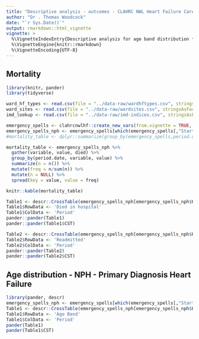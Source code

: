 ```yaml
---
title: "Descriptive analysis - outcomes - CLAHRC NWL Heart Failure Care Bundle"
author: "Dr . Thomas Woodcock"
date: "`r Sys.Date()`"
output: rmarkdown::html_vignette
vignette: >
  %\VignetteIndexEntry{Descriptive analysis for age band distribution for CLAHRC NWL Heart Failure Care Bundle}
  %\VignetteEngine{knitr::rmarkdown}
  %\VignetteEncoding{UTF-8}
---
```


## Mortality

```r
library(knitr, pander)
library(tidyverse)

ward_hf_types <- read.csv(file = "../data-raw/wardhftypes.csv", stringsAsFactors = FALSE)
ward_sites <- read.csv(file = "../data-raw/wardsites.csv", stringsAsFactors = FALSE)
imd_lookup <- read.csv(file = "../data-raw/imd-indices.csv", stringsAsFactors = FALSE)

emergency_spells <- clahrcnwlhf::create_new_vars(from.vignette = TRUE, ward_hf_types = ward_hf_types, ward_sites = ward_sites, imd_lookup = imd_lookup) 
emergency_spells_nph <- emergency_spells[which(emergency_spells[,"StartWardSite"] == "NPH"),]
#mortality_table <- dplyr::summarize(group_by(emergency_spells,period.date),num_deaths=count(IMD, na.rm = TRUE))

mortality_table <- emergency_spells_nph %>%
  gather(variable, value, died) %>%
  group_by(period.date, variable, value) %>%
  summarize(n = n()) %>%
  mutate(freq = n/sum(n)) %>%
  mutate(n = NULL) %>%
  spread(key = value, value = freq)

knitr::kable(mortality_table)

Table1 <- descr::CrossTable(emergency_spells_nph[emergency_spells_nph$Heart.Failure.Episode == TRUE,"died"], emergency_spells_nph[emergency_spells_nph$Heart.Failure.Episode == TRUE,"period.date"], expected = FALSE, prop.r = FALSE, prop.t = FALSE, prop.chisq = TRUE, chisq = TRUE)
Table1$RowData <- 'Died in hospital'
Table1$ColData <- 'Period'
pander::pander(Table1)
pander::pander(Table1$CST)

Table2 <- descr::CrossTable(emergency_spells_nph[emergency_spells_nph$Heart.Failure.Episode == TRUE,"hf.readmission.cat"], emergency_spells_nph[emergency_spells_nph$Heart.Failure.Episode == TRUE,"period.date"], expected = FALSE, prop.r = FALSE, prop.t = FALSE, prop.chisq = TRUE, chisq = TRUE)
Table2$RowData <- 'Readmitted'
Table2$ColData <- 'Period'
pander::pander(Table2)
pander::pander(Table2$CST)
```






## Age distribution - NPH - Primary Diagnosis Heart Failure

```r
library(pander, descr)
emergency_spells_nph <- emergency_spells[which(emergency_spells[,"StartWardSite"] == "NPH"),]
Table1 <- descr::CrossTable(emergency_spells_nph[emergency_spells_nph$Heart.Failure.Episode == TRUE,"AgeBand"], emergency_spells_nph[emergency_spells_nph$Heart.Failure.Episode == TRUE,"period.date"], expected = FALSE, prop.r = FALSE, prop.t = FALSE, prop.chisq = TRUE, chisq = TRUE)
Table1$RowData <- 'Age Band'
Table1$ColData <- 'Period'
pander(Table1)
pander(Table1$CST)
```


